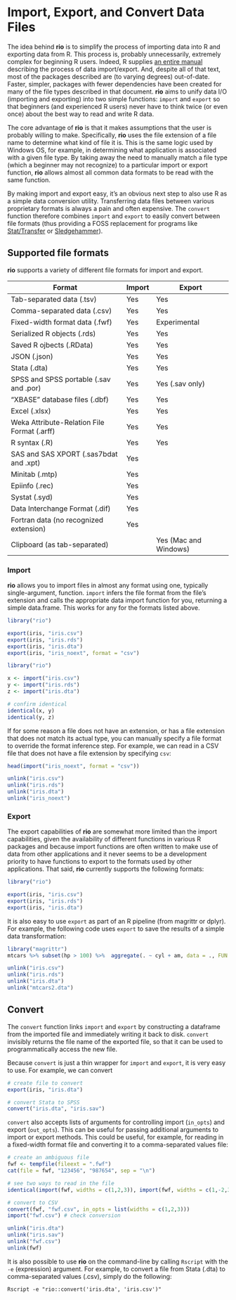 <!--
%\VignetteEngine{knitr}
%\VignetteIndexEntry{Import, Export, and Convert Data Files}
-->

# Import, Export, and Convert Data Files #

The idea behind **rio** is to simplify the process of importing data into R and exporting data from R. This process is, probably unnecessarily, extremely complex for beginning R users. Indeed, R supplies [an entire manual](http://cran.r-project.org/doc/manuals/r-release/R-data.html) describing the process of data import/export. And, despite all of that text, most of the packages described are (to varying degrees) out-of-date. Faster, simpler, packages with fewer dependencies have been created for many of the file types described in that document. **rio** aims to unify data I/O (importing and exporting) into two simple functions: `import` and `export` so that beginners (and experienced R users) never have to think twice (or even once) about the best way to read and write R data.

The core advantage of **rio** is that it makes assumptions that the user is probably willing to make. Specifically, **rio** uses the file extension of a file name to determine what kind of file it is. This is the same logic used by Windows OS, for example, in determining what application is associated with a given file type. By taking away the need to manually match a file type (which a beginner may not recognize) to a particular import or export function, **rio** allows almost all common data formats to be read with the same function.

By making import and export easy, it's an obvious next step to also use R as a simple data conversion utility. Transferring data files between various proprietary formats is always a pain and often expensive. The `convert` function therefore combines `import` and `export` to easily convert between file formats (thus providing a FOSS replacement for programs like [Stat/Transfer](https://www.stattransfer.com/) or [Sledgehammer](http://www.openmetadata.org/site/?page_id=1089)).

## Supported file formats ##

**rio** supports a variety of different file formats for import and export.

| Format | Import | Export |
| ------ | ------ | ------ |
| Tab-separated data (.tsv) | Yes | Yes |
| Comma-separated data (.csv) | Yes | Yes |
| Fixed-width format data (.fwf) | Yes | Experimental |
| Serialized R objects (.rds) | Yes | Yes |
| Saved R ojbects (.RData) | Yes | Yes |
| JSON (.json) | Yes | Yes |
| Stata (.dta) | Yes | Yes |
| SPSS and SPSS portable (.sav and .por) | Yes | Yes (.sav only) |
| "XBASE" database files (.dbf) | Yes | Yes |
| Excel (.xlsx) | Yes | Yes |
| Weka Attribute-Relation File Format (.arff) | Yes | Yes |
| R syntax (.R) | Yes | Yes |
| SAS and SAS XPORT (.sas7bdat and .xpt) | Yes |  |
| Minitab (.mtp) | Yes |  |
| Epiinfo (.rec) | Yes |  |
| Systat (.syd) | Yes |  |
| Data Interchange Format (.dif) | Yes |  |
| Fortran data (no recognized extension) | Yes |  |
| Clipboard (as tab-separated) |  | Yes (Mac and Windows) |

### Import ###

**rio** allows you to import files in almost any format using one, typically single-argument, function. `import` infers the file format from the file's extension and calls the appropriate data import function for you, returning a simple data.frame. This works for any for the formats listed above.

```r
library("rio")

export(iris, "iris.csv")
export(iris, "iris.rds")
export(iris, "iris.dta")
export(iris, "iris_noext", format = "csv")
```

```r
library("rio")

x <- import("iris.csv")
y <- import("iris.rds")
z <- import("iris.dta")

# confirm identical
identical(x, y)
identical(y, z)
```

If for some reason a file does not have an extension, or has a file extension that does not match its actual type, you can manually specify a file format to override the format inference step. For example, we can read in a CSV file that does not have a file extension by specifying `csv`:

```r
head(import("iris_noext", format = "csv"))
```


```r
unlink("iris.csv")
unlink("iris.rds")
unlink("iris.dta")
unlink("iris_noext")
```


### Export ###

The export capabilities of **rio** are somewhat more limited than the import capabilities, given the availability of different functions in various R packages and because import functions are often written to make use of data from other applications and it never seems to be a development priority to have functions to export to the formats used by other applications. That said, **rio** currently supports the following formats:


```r
library("rio")

export(iris, "iris.csv")
export(iris, "iris.rds")
export(iris, "iris.dta")
```

It is also easy to use `export` as part of an R pipeline (from magrittr or dplyr). For example, the following code uses `export` to save the results of a simple data transformation:

```r
library("magrittr")
mtcars %>% subset(hp > 100) %>%  aggregate(. ~ cyl + am, data = ., FUN = mean) %>% export(file = "mtcars2.dta")
```

```r
unlink("iris.csv")
unlink("iris.rds")
unlink("iris.dta")
unlink("mtcars2.dta")
```

## Convert ##

The `convert` function links `import` and `export` by constructing a dataframe from the imported file and immediately writing it back to disk. `convert` invisibly returns the file name of the exported file, so that it can be used to programmatically access the new file.

Because `convert` is just a thin wrapper for `import` and `export`, it is very easy to use. For example, we can convert 

```r
# create file to convert
export(iris, "iris.dta")

# convert Stata to SPSS
convert("iris.dta", "iris.sav")
```

`convert` also accepts lists of arguments for controlling import (`in_opts`) and export (`out_opts`). This can be useful for passing additional arguments to import or export methods. This could be useful, for example, for reading in a fixed-width format file and converting it to a comma-separated values file:

```r
# create an ambiguous file
fwf <- tempfile(fileext = ".fwf")
cat(file = fwf, "123456", "987654", sep = "\n")

# see two ways to read in the file
identical(import(fwf, widths = c(1,2,3)), import(fwf, widths = c(1,-2,3)))

# convert to CSV
convert(fwf, "fwf.csv", in_opts = list(widths = c(1,2,3)))
import("fwf.csv") # check conversion
```

```r
unlink("iris.dta")
unlink("iris.sav")
unlink("fwf.csv")
unlink(fwf)
```

It is also possible to use **rio** on the command-line by calling `Rscript` with the `-e` (expression) argument. For example, to convert a file from Stata (.dta) to comma-separated values (.csv), simply do the following:

```
Rscript -e "rio::convert('iris.dta', 'iris.csv')"
```
